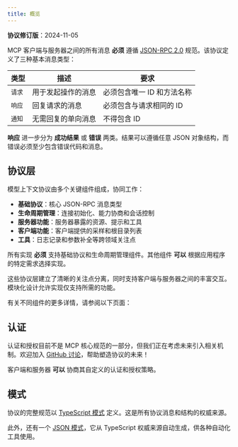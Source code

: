 ```yaml
---
title: 概览
---
```


<Info>**协议修订版**：2024-11-05</Info>

MCP 客户端与服务器之间的所有消息 **必须** 遵循 [JSON-RPC 2.0](https://www.jsonrpc.org/specification) 规范。该协议定义了三种基本消息类型：

| 类型            | 描述                                   | 要求                                   |
| --------------- | -------------------------------------- | -------------------------------------- |
| `请求`          | 用于发起操作的消息                     | 必须包含唯一 ID 和方法名称             |
| `响应`          | 回复请求的消息                         | 必须包含与请求相同的 ID                |
| `通知`          | 无需回复的单向消息                     | 不得包含 ID                            |

**响应** 进一步分为 **成功结果** 或 **错误** 两类。结果可以遵循任意 JSON 对象结构，而错误必须至少包含错误代码和消息。

## 协议层

模型上下文协议由多个关键组件组成，协同工作：

- **基础协议**：核心 JSON-RPC 消息类型
- **生命周期管理**：连接初始化、能力协商和会话控制
- **服务器功能**：服务器暴露的资源、提示和工具
- **客户端功能**：客户端提供的采样和根目录列表
- **工具**：日志记录和参数补全等跨领域关注点

所有实现 **必须** 支持基础协议和生命周期管理组件。其他组件 **可以** 根据应用程序的特定需求选择实现。

这些协议层建立了清晰的关注点分离，同时支持客户端与服务器之间的丰富交互。模块化设计允许实现仅支持所需的功能。

有关不同组件的更多详情，请参阅以下页面：

<CardGroup cols={3}>
  <Card title="生命周期" icon="arrows-rotate" href="/specification/2024-11-05/basic/lifecycle" />
  <Card title="资源" icon="file-lines" href="/specification/2024-11-05/server/resources" />
  <Card title="提示" icon="message" href="/specification/2024-11-05/server/prompts" />
  <Card title="工具" icon="wrench" href="/specification/2024-11-05/server/tools" />
  <Card title="日志记录" icon="rectangle-list" href="/specification/2024-11-05/server/utilities/logging" />
  <Card title="采样" icon="code" href="/specification/2024-11-05/client/sampling" />
</CardGroup>

## 认证

认证和授权目前不是 MCP 核心规范的一部分，但我们正在考虑未来引入相关机制。欢迎加入 [GitHub 讨论](https://github.com/modelcontextprotocol/specification/discussions)，帮助塑造协议的未来！

客户端和服务器 **可以** 协商其自定义的认证和授权策略。

## 模式

协议的完整规范以 [TypeScript 模式](http://github.com/modelcontextprotocol/specification/tree/main/schema/2024-11-05/schema.ts) 定义。这是所有协议消息和结构的权威来源。

此外，还有一个 [JSON 模式](http://github.com/modelcontextprotocol/specification/tree/main/schema/2024-11-05/schema.json)，它从 TypeScript 权威来源自动生成，供各种自动化工具使用。